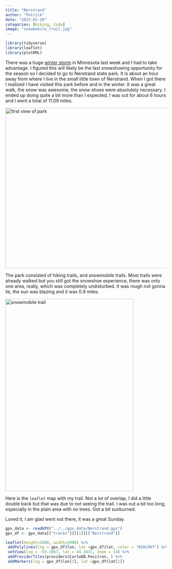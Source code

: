 ```yaml
---
title: "Nerstrand"
author: "Patrick"
date: "2023-02-28"   
categories: [Hiking, Code]
image: "snowmobile_trail.jpg"
---
```


```r
library(tidyverse)
library(leaflet)
library(plotKML)
```



There was a huge [winter storm](https://www.dnr.state.mn.us/climate/journal/winter-storm-february-21-23-2023.html) in Minnesota last week and I had to take advantage. I figured this will likely be the last snowshoeing opportunity for the season so I decided to go to Nerstrand state park. It is about an hour away from where I live in the small little town of Nerstrand. When I got there I realized I have visited this park before and in the winter.
It was a great walk, the snow was awesome, the snow shoes were absolutely necessary. I ended up doing quite a bit more than I expected, I was out for about 6 hours and I went a total of 11.09 miles. 

<img src="thepark.jpg" alt="first view of park" height=500 width=800>

The park consisted of hiking trails, and snowmobile trails. Most trails were already walked but you  still got the snowshoe experience, there was only one area, really, which was completely undisturbed. It was rough not gonna lie, the sun was blazing and it was 0.9 miles. 

<img src="snowmobile_trail.jpg" alt="snowmobile trail" height=600 width=400>

Here is the `leaflet` map with my trail. Not a lot of overlap, I did a little double back but that was due to not seeing the trail. I was out a bit too long, especially in the plain area with no trees. Got a bit sunburned.

Loved it, I am glad went out there, it was a great Sunday.

```r

gpx_data <- readGPX("../../gpx_data/Nerstrand.gpx")
gpx_df <- gpx_data[["tracks"]][[1]][["Nerstrand"]]

leaflet(height=2000, width=2000) %>%
 addPolylines(lng = gpx_df$lon, lat =gpx_df$lat, color = "#20c997") %>%
 setView(lng = -93.1067, lat = 44.3431, zoom = 14) %>%
 addProviderTiles(providers$CartoDB.Positron, ) %>%
 addMarkers(lng = gpx_df$lon[1], lat =gpx_df$lat[1])
```
